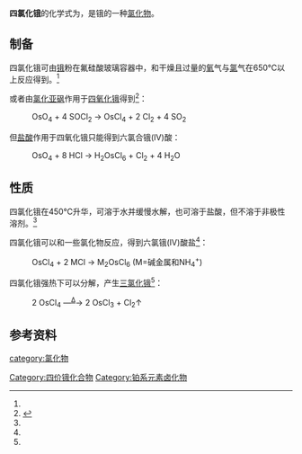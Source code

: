 {{Chembox
| ImageFile = OsCl4structure.jpg
|  ImageSize =
|  ImageAlt =
| IUPACName = Osmium(IV) chloride
| OtherNames = Osmium tetrachloride
| Section1 = {{Chembox Identifiers
| CASNo = 10026-01-4
| CASNo_Ref = {{cascite|correct|??}}
|  PubChem  =  4070891
|  SMILES  =  Cl[Os](Cl)(Cl)Cl
|  InChI  =  1S/4ClH.Os/h4*1H;/q;;;;+4/p-4
|  UNII_Ref  = {{fdacite|changed|FDA}}|  UNII  =  950AA6B72O 
|  ChEBI_Ref  = {{ebicite|correct|EBI}}|  KEGG_Ref  = {{keggcite|correct|kegg}}
}}
| Section2 = {{Chembox Properties
|  Formula = OsCl<sub>4</sub>
|  MolarMass = 332.041 g/mol
|  Appearance = 红色晶体<ref name=wc9>《无机化学丛书》.第九卷 锰分族 铁系 铂系. 张青莲 主编. 科学出版社. P<sub>347</sub>. 3.2 锇的二元化合物</ref>
|  Density = 4.38 g/cm<sup>3</sup>
|  MeltingPt = 
|  BoilingPt = 450℃（升华）
|  Solubility = }}

| Section3 = {{Chembox Structure
|   CrystalStruct = Orthorhombic, [[Pearson_symbol|oS10]]
|   SpaceGroup = Cmmm, No. 65
  }}
| Section7 = {{Chembox Hazards
|  MainHazards =
|  FlashPt =
|  Autoignition = }}

| Section8 = {{Chembox Related
|   OtherAnions = [[二氧化锇|二氧化锇]]
|   OtherCations = [[氯化铁|氯化铁]]<br />[[三氯化钌|三氯化钌]]
  }}
}}

'''四氯化锇'''的化学式为{{化學式|鋨|氯|4}}，是锇的一种[[氯化物|氯化物]]。

==制备==
四氯化锇可由[[锇|锇]]粉在氟硅酸玻璃容器中，和干燥且过量的[[氧|氧]]气与[[氯|氯]]气在650℃以上反应得到。<ref name=wc9 />

或者由[[氯化亚砜|氯化亚砜]]作用于[[四氧化锇|四氧化锇]]得到<ref>{{cite journal | author = Paul Machmer | title = On the polymorphism of osmium tetrachloride | journal = [[Chem._Commun.|Chem. Commun.]] | year = 1967 | pages = 610a–610a | doi = 10.1039/C1967000610A | issue = 12}}</ref>：
:OsO<sub>4</sub> + 4 SOCl<sub>2</sub> → OsCl<sub>4</sub> + 2 Cl<sub>2</sub>  +  4 SO<sub>2</sub>

但[[盐酸|盐酸]]作用于四氧化锇只能得到六氯合锇(IV)酸：
:OsO<sub>4</sub> + 8 HCl → H<sub>2</sub>OsCl<sub>6</sub> + Cl<sub>2</sub>  +  4 H<sub>2</sub>O
==性质==
四氯化锇在450℃升华，可溶于水并缓慢水解，也可溶于盐酸，但不溶于非极性溶剂。<ref name=wc9 />

四氯化锇可以和一些氯化物反应，得到六氯锇(IV)酸盐<ref name=wc9 />：
:OsCl<sub>4</sub> + 2 MCl → M<sub>2</sub>OsCl<sub>6</sub> (M=碱金属和NH<sub>4</sub><sup>+</sup>)

四氯化锇强热下可以分解，产生[[三氯化锇|三氯化锇]]<ref name =wc9 />：
:2 OsCl<sub>4</sub> —<sup><u>Δ</u></sup>→ 2 OsCl<sub>3</sub> + Cl<sub>2</sub>↑

==参考资料==
{{reflist}}

{{氯化物}}
{{锇化合物}}

[[category:氯化物|category:氯化物]]
[[Category:四价锇化合物|Category:四价锇化合物]]
[[Category:铂系元素卤化物|Category:铂系元素卤化物]]